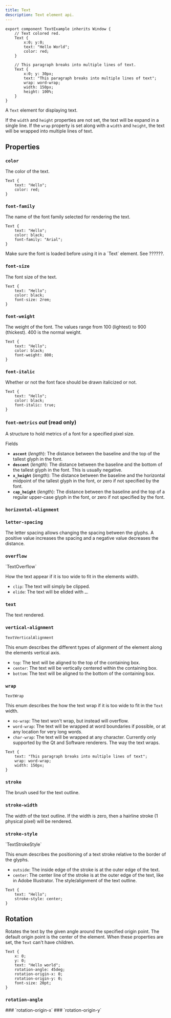 ```yaml
---
title: Text
description: Text element api.
---
```



```slint title="test-example.slint"
export component TextExample inherits Window {
    // Text colored red.
    Text {
        x:0; y:0;
        text: "Hello World";
        color: red;
    }

    // This paragraph breaks into multiple lines of text.
    Text {
        x:0; y: 30px;
        text: "This paragraph breaks into multiple lines of text";
        wrap: word-wrap;
        width: 150px;
        height: 100%;
    }
}
```

A `Text` element for displaying text.

If the `width` and `height` properties are not set, the text will 
be expand in a single line. If the `wrap` property is set along with 
a `width` and `height`, the text will be wrapped into multiple lines
of text.

## Properties

### `color`
<SlintProperty propName="color" typeName="brush" defaultValue="<depends on theme>"> 
The color of the text.

```slint {3}
Text {
    text: "Hello";
    color: red;
}
```
</SlintProperty>

### `font-family`
<SlintProperty propName="font-family" typeName="string" > 
The name of the font family selected for rendering the text.

```slint {4}
Text {
    text: "Hello";
    color: black;
    font-family: "Arial";
}
```

<Aside type="note" title="Note">
  Make sure the font is loaded before using it in a `Text` element.
  See ??????.
</Aside>
</SlintProperty>


### `font-size`
<SlintProperty propName="font-size" typeName="length"> 
The font size of the text.

```slint {4}
Text {
    text: "Hello";
    color: black;
    font-size: 2rem;
}
```
</SlintProperty>

### `font-weight`
<SlintProperty propName="font-weight" typeName="int">  
The weight of the font. The values range from 100 (lightest) to 900 (thickest). 400 is the normal weight.

```slint {4}
Text {
    text: "Hello";
    color: black;
    font-weight: 800;
}
```
</SlintProperty>

### `font-italic` 
<SlintProperty propName="font-italic" typeName="bool" defaultValue="false" >  
Whether or not the font face should be drawn italicized or not.

```slint {4}
Text {
    text: "Hello";
    color: black;
    font-italic: true;
}
```
</SlintProperty>

### `font-metrics` _out_ (read only)
<SlintProperty propName="font-metrics"  typeName="struct"> 
A structure to hold metrics of a font for a specified pixel size.

Fields

- **`ascent`** (_length_): The distance between the baseline and the top of the tallest glyph in the font.
- **`descent`** (_length_): The distance between the baseline and the bottom of the tallest glyph in the font. This is usually negative.
- **`x_height`** (_length_): The distance between the baseline and the horizontal midpoint of the tallest glyph in the font, or zero if not specified by the font.
- **`cap_height`** (_length_): The distance between the baseline and the top of a regular upper-case glyph in the font, or zero if not specified by the font.
</SlintProperty>

### `horizontal-alignment`
<SlintProperty propName="horizontal-alignment" typeName="enum" defaultValue='left' enumName='TextHorizontalAlignment' > 

</SlintProperty>

### `letter-spacing` 
<SlintProperty propName="letter-spacing" typeName="length" defaultValue='0' >
The letter spacing allows changing the spacing between the glyphs. A positive value increases the spacing and a negative value decreases the distance.
</SlintProperty>

### `overflow` 
<SlintProperty propName="overflow" typeName="enum" defaultValue='clip' > 
`TextOverflow`

How the text appear if it is too wide to fit in the elements width.

* `clip`: The text will simply be clipped.
* `elide`: The text will be elided with `…`.
</SlintProperty>

### `text` 
<SlintProperty propName="text" typeName="string" defaultValue='""' >
The text rendered.
</SlintProperty>

### `vertical-alignment` 
<SlintProperty propName="vertical-alignment" typeName="enum" >
 
`TextVerticalAlignment`

This enum describes the different types of alignment of the element along the elements vertical axis.

* `top`: The text will be aligned to the top of the containing box.
* `center`: The text will be vertically centered within the containing box.
* `bottom`: The text will be aligned to the bottom of the containing box.
</SlintProperty>

### `wrap` 
<SlintProperty propName="wrap" typeName="enum" defaultValue='no-wrap' >

`TextWrap`  

This enum describes the how the text wrap if it is too wide to fit in the `Text` width.

* `no-wrap`: The text won't wrap, but instead will overflow.
* `word-wrap`: The text will be wrapped at word boundaries if possible, or at any location for very long words.
* `char-wrap`: The text will be wrapped at any character. Currently only supported by the Qt and Software renderers. 
The way the text wraps.

```slint {3}
Text {
    text: "This paragraph breaks into multiple lines of text";
    wrap: word-wrap;
    width: 150px;
}
```
</SlintProperty>

### `stroke`
<SlintProperty propName="stroke" typeName="brush" defaultValue='transparent' >
The brush used for the text outline.
</SlintProperty>

###  `stroke-width`
<SlintProperty propName="stroke-width" typeName="length" >
The width of the text outline. If the width is zero, then a hairline stroke (1 physical pixel) will be rendered.
</SlintProperty>

###  `stroke-style`
<SlintProperty propName="stroke-style" typeName="enum" defaultValue='outside'>
`TextStrokeStyle`  

This enum describes the positioning of a text stroke relative to the border of the glyphs.

* `outside`: The inside edge of the stroke is at the outer edge of the text.
* `center`: The center line of the stroke is at the outer edge of the text, like in Adobe Illustrator.
The style/alignment of the text outline.

```slint {3}
Text {
    text: "Hello";
    stroke-style: center;
}
```
</SlintProperty>



## Rotation

Rotates the text by the given angle around the specified origin point. The default origin point is the center of the element.
When these properties are set, the `Text` can't have children.

```slint {5-7}
Text {
    x: 0;
    y: 0;
    text: "Hello world";
    rotation-angle: 45deg;
    rotation-origin-x: 0;
    rotation-origin-y: 0;
    font-size: 20pt;
}
```

### `rotation-angle`
<SlintProperty propName="rotation-angle" typeName="angle" defaultValue='0deg' />
### `rotation-origin-x`
<SlintProperty propName="rotation-origin-x" typeName="length" />
### `rotation-origin-y`
<SlintProperty propName="rotation-origin-y" typeName="length" />



